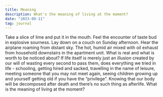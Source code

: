 ```yaml
---
title: Meaning
description: What's the meaning of living at the moment?
date: "2023-09-11"
tag: journal
---
```


Take a slice of lime and put it in the mouth. Feel the encounter of taste bud in explosive sourness. Lay down on a couch on Sunday afternoon. Hear the airplane roaming from distant sky. The hot, humid air mixed with oil exhaust from household downstairs in the apartment unit. What is real and what is worth to be noticed about? If life itself is merely just an illusion created by our will of wasting every second to pass them, does everything we tried in life - schooling, getting hired and sacked, travelling in the name of leisure, meeting someone that you may not meet again, seeing children growing up and yourself getting old if you have the “privilege”. Knowing that our body will be decomposed after death and there’s no such thing as afterlife. What is the meaning of living at the moment?